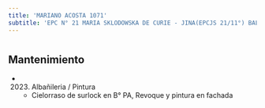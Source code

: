 ```yaml
---
title: 'MARIANO ACOSTA 1071'
subtitle: 'EPC N° 21 MARIA SKLODOWSKA DE CURIE - JINA(EPCJS 21/11°) BALDOMERO F. MORENO'
---
```


#


## Mantenimiento

*  (2023) Albañileria / Pintura 
    + Cielorraso de surlock en B° PA, Revoque y pintura en fachada



